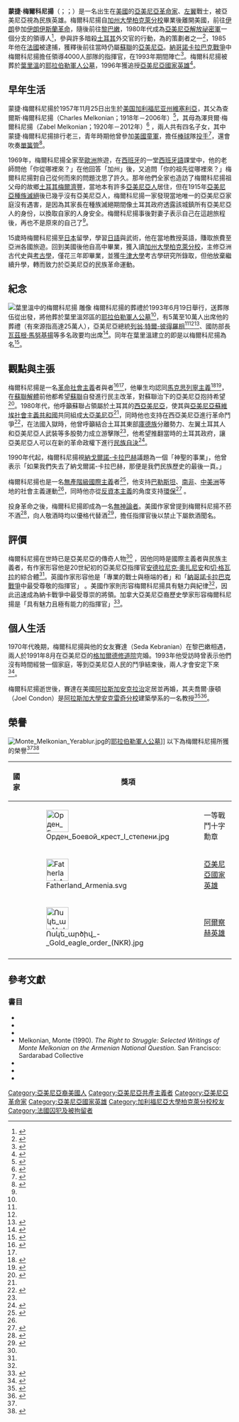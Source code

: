 {{Infobox military person
| name          = 蒙捷·梅爾科尼揚
| image         = Monte Melkonian.jpg
| image_size    = 
| caption       = [[納哥諾卡拉巴克戰爭|納哥諾卡拉巴克戰爭]]期間的蒙捷·梅爾科尼揚
| birth_date    = {{Birth date|1957|11|25}}
| death_date    = {{Death date and age|1993|06|12|1957|11|25}}
| birth_place   = {{flag|美国}}[[加利福尼亚州|加利福尼亚州]][[維塞利亞_(加利福尼亞州)|維塞利亞]]
| death_place   = {{flag|阿塞拜疆}}[[阿格達姆區|阿格達姆區]]{{tsl|en|Mərzili|梅爾茲里}}
| placeofburial = [[耶拉伯勒軍人公墓|耶拉伯勒軍人公墓]]
| nickname      = Avo
| allegiance    = {{flagicon image|Flag of ASALA.png}} [[亞美尼亞解放祕密軍|亞美尼亞解放祕密軍]]<br>{{flag|Nagorno-Karabakh}}
| branch        = {{flagicon image|Flag of Artsakh.svg}} [[阿爾察赫武裝部隊|阿爾察赫武裝部隊]]
| serviceyears  = 1979–1993
| rank          = [[中校|中校]]
| unit          = 
| commands      = 馬爾圖尼支隊
| battles       = [[伊朗伊斯蘭革命|伊朗伊斯蘭革命]]<br />[[黎巴嫩內戰|黎巴嫩內戰]]<br>[[第五次中东战争|第五次中东战争]]<br>[[纳戈尔诺-卡拉巴赫战争|纳戈尔诺-卡拉巴赫战争]]
| battles_label = 
| awards        = [[亞美尼亞國家英雄|亞美尼亞國家英雄]]
| spouse        = 賽達·梅爾科尼揚（Seda Melkonian）
| relations     = {{tsl|en|Markar Melkonian|馬克·梅爾科尼揚}} <small>（兄）</small>
| laterwork     = 《The Right to Struggle》 （死後出版的文選）
| signature     = 
| website       = <!-- {{URL|example.com}} -->
}}

'''蒙捷·梅爾科尼揚'''（{{lang-hy|Մոնթէ Մելքոնեան}}；{{lang-en|Monte Melkonian}}；{{bd|1957年|11月25日|1993年|6月12日|catIdx=Melkonian}}）是一名出生在[[美國|美國]]的[[亞美尼亞|亞美尼亞]][[革命家|革命家]]、[[左翼|左翼]]{{tsl|en|Armenian nationalism|亞美尼亞民族主義|民族主義}}戰士，被亞美尼亞視為民族英雄{{sfn|Vorbach|1994}}。梅爾科尼揚自[[加州大學柏克萊分校|加州大學柏克萊分校]]畢業後離開美國，前往[[伊朗|伊朗]]參加[[伊朗伊斯蘭革命|伊朗伊斯蘭革命]]，隨後前往[[黎巴嫩|黎巴嫩]]，1980年代成為[[亞美尼亞解放祕密軍|亞美尼亞解放祕密軍]]一個分支的領導人<ref>{{cite web |url= https://www.cia.gov/library/readingroom/docs/CIA-RDP85T00283R000400030009-2.pdf |title= The Armenian Secret Army for the Liberation of Armenia: A Continuing International Threat. Research Paper, Sanitized Copy Approved for Release (2010-01-11). |publisher= CIA Directorate of Intelligence |date= January 1984 |access-date= 19 November 2020 |archive-date= 2020-11-28 |archive-url= https://web.archive.org/web/20201128180933/https://www.cia.gov/library/readingroom/docs/CIA-RDP85T00283R000400030009-2.pdf |dead-url= no }}</ref>，參與許多暗殺[[土耳其|土耳其]]外交官的行動，為{{le|1981年巴黎土耳其大使館攻擊|Turkish consulate attack in Paris}}的策劃者之一<ref>{{cite journal|last1=Dugan|first1=Laura|last2=Huang|first2=Julie Y.|last3=LaFree|first3=Gary|last4=McCauley|first4=Clark|title=Sudden desistance from terrorism: The Armenian Secret Army for the Liberation of Armenia and the Justice Commandos of the Armenian Genocide|journal=Dynamics of Asymmetric Conflict|date=2008|volume=1|issue=3|page=237|doi=10.1080/17467580902838227|url=https://ccjs.umd.edu/sites/ccjs.umd.edu/files/pubs/Dugan%20et%20al%20Assymetric%20Conflict.pdf|access-date=2015-09-23|archive-url=https://web.archive.org/web/20160304080156/https://ccjs.umd.edu/sites/ccjs.umd.edu/files/pubs/Dugan%20et%20al%20Assymetric%20Conflict.pdf|archive-date=2016-03-04}}</ref>，1985年他在[[法國|法國]]被逮捕，獲釋後前往當時仍屬[[蘇聯|蘇聯]]的[[亞美尼亞蘇維埃社會主義共和國|亞美尼亞]]。[[納哥諾卡拉巴克戰爭|納哥諾卡拉巴克戰爭]]中梅爾科尼揚擔任領導4000人部隊的指揮官{{sfn|Melkonian|2005|p=x}}，在1993年{{le|阿格達姆戰役|Battle of Aghdam}}期間陣亡<ref name="Croissant, Michael P. 1998">{{cite book|author=Croissant, Michael P. |year=1998|title= The Armenia-Azerbaijan Conflict: Causes and Implications|url=https://archive.org/details/armeniaazerbaija00croi |publisher=Praeger|ISBN=0-275-96241-5}}</ref>{{sfn|Melkonian|2005|p=264}}。梅爾科尼揚被葬於[[葉里溫|葉里溫]]的[[耶拉伯勒軍人公墓|耶拉伯勒軍人公墓]]，1996年獲追授[[亞美尼亞國家英雄|亞美尼亞國家英雄]]<ref name="National Hero">{{cite web|title=National Hero of Armenia|url=http://www.president.am/en/highest-title/|publisher=The Office to the President of Armenia|access-date=2015-09-11|archive-url=https://web.archive.org/web/20150924081424/http://www.president.am/en/highest-title/|archive-date=2015-09-24}}</ref>。

==早年生活==
蒙捷·梅爾科尼揚於1957年11月25日出生於[[美国|美国]][[加利福尼亚州|加利福尼亚州]][[維塞利亞_(加利福尼亞州)|維塞利亞]]，其父為查爾斯·梅爾科尼揚（Charles Melkonian；1918年－2006年）<ref>{{cite news|last1=Steinberg|first1=Jim|title=Armenian Hero's Father Dies At 88|url=http://www.armeniandiaspora.com/showthread.php?63043-Fresno-Armenian-Hero-s-Father-Dies-At-88|work=[[The_Fresno_Bee|The Fresno Bee]]|date=20 September 2006|accessdate=2021-01-02|archive-date=2018-10-08|archive-url=https://web.archive.org/web/20181008080545/https://www.armeniandiaspora.com/showthread.php?63043-Fresno-Armenian-Hero-s-Father-Dies-At-88|dead-url=no}}</ref>，其母為澤貝爾·梅爾科尼揚（Zabel Melkonian；1920年－2012年）<ref>{{cite news|title=Commander Monte Melkonian's mother dies at 92|url=http://www.panarmenian.net/eng/news/136669/|agency=[[PanARMENIAN.Net|PanARMENIAN.Net]]|date=10 December 2012|accessdate=2021-01-02|archive-date=2017-12-01|archive-url=https://web.archive.org/web/20171201030901/http://www.panarmenian.net/eng/news/136669/|dead-url=no}}</ref> ，兩人共有四名子女，其中蒙捷·梅爾科尼揚排行老三{{sfn|Melkonian|2005|p=4}}，青年時期他曾參加[[美國童軍|美國童軍]]，擔任[[棒球|棒球]]隊[[投手|投手]]<ref name="LATimes">{{cite news|last1=Arax|first1=Mark|title=The Riddle of Monte Melkonian|work=[[Los_Angeles_Times|Los Angeles Times]]|date=9 October 1993|url=https://www.latimes.com/archives/la-xpm-1993-10-09-mn-43923-story.html|accessdate=2021-01-02|archive-date=2020-11-25|archive-url=https://web.archive.org/web/20201125172052/https://www.latimes.com/archives/la-xpm-1993-10-09-mn-43923-story.html|dead-url=no}}</ref>，還會吹奏[[單簧管|單簧管]]<ref>{{Cite book|last=Melkonian|first=Monte|title=The Right to Struggle: Selected Writings by Monte Melkonian on the Armenian National Question|publisher=Sardarabad Collective|year=1993|pages=xi}}</ref>。

1969年，梅爾科尼揚全家至[[歐洲|歐洲]]旅遊，在[[西班牙|西班牙]]的一堂[[西班牙語|西班牙語]]課堂中，他的老師問他「你從哪裡來？」在他回答「加州」後，又追問「你的祖先從哪裡來？」梅爾科尼揚對自己從何而來的問題沈思了許久{{sfn|Melkonian|2005|p=10-12}}。那年他們全家也造訪了梅爾科尼揚祖父母的故鄉[[土耳其|土耳其]][[梅爾濟豐|梅爾濟豐]]，當地本有許多[[亞美尼亞人|亞美尼亞人]]居住，但在1915年[[亞美尼亞種族滅絕|亞美尼亞種族滅絕]]後已幾乎沒有亞美尼亞人，梅爾科尼揚一家發現當地唯一的亞美尼亞家庭沒有遇害，是因為其家長在種族滅絕期間像土耳其政府透露該城鎮所有亞美尼亞人的身份，以換取自家的人身安全{{sfn|Melkonian|2005|pp=12-18}}。梅爾科尼揚事後對妻子表示自己在這趟旅程後，再也不是原來的自己了<ref name="LATimes"/>。

15歲時梅爾科尼揚至[[日本|日本]]留學，學習[[日語|日語]]與武術{{sfn|Zurcher|2009|page=176}}，他在當地教授英語，賺取旅費至亞洲各國旅遊{{sfn|Zurcher|2009|page=176}}。回到美國後他自高中畢業，獲{{le|校董與校長獎學金|Regents' and Chancellor's Scholarship}}入讀[[加州大學柏克萊分校|加州大學柏克萊分校]]，主修亞洲古代史與[[考古學|考古學]]，僅花三年即畢業，並獲[[牛津大學|牛津大學]]考古學研究所錄取，但他放棄繼續升學，轉而致力於亞美尼亞的民族革命運動{{sfn|Melkonian|2005|p=344}}。

==紀念==
[[File:Monte Melkonian bust Victory Park, Yerevan2.jpg|thumb|葉里溫{{tsl|en|Victory Park, Yerevan|葉里溫勝利公園|勝利公園}}中的梅爾科尼揚
雕像]]
梅爾科尼揚的葬禮於1993年6月19日舉行，送葬隊伍從{{le|葉里溫聖母教堂|Zoravor Surp Astvatsatsin Church}}出發，將他葬於葉里溫郊區的[[耶拉伯勒軍人公墓|耶拉伯勒軍人公墓]]<ref name="AIM 1993"/>，有5萬至10萬人出席他的葬禮（有來源指高達25萬人）{{sfn|Krikorian|2007|p=242}}，亞美尼亞總統[[列翁·特爾-彼得羅相|列翁·特爾-彼得羅相]]<ref name="LATimes"/><ref name="Bonner"/><ref name="hrw">{{cite book|author1=[[Human_Rights_Watch|Human Rights Watch]]|title=Seven Years of Conflict in Nagorno-Karabakh|date=1994|isbn=978-1-56432-142-8|pages=[https://archive.org/details/azerbaijanseveny00huma/page/113 113–4]|url=https://archive.org/details/azerbaijanseveny00huma/page/113|quote=The most famous of them, Monte Melkonian of Vesalia, California, became a legend in Karabakh and Armenia by the time he was killed in fighting in June 1993; an estimated 50,000 people including the Armenian President, Ter-Petrosyan attended his funeral in Yerevan.}}</ref>、國防部長[[瓦茲根·馬努基揚|瓦茲根·馬努基揚]]等多名政要均出席<ref name="AIM 1993">{{cite journal|title=Commander Mourned|journal=Armenian International Magazine|date=June 1993|volume=4|issue=5|issn=1050-3471}}</ref>。同年在葉里溫建立的{{le|蒙捷·梅爾科尼揚軍事學院|Monte Melkonian Military College}}即是以梅爾科尼揚為名<ref>{{cite news|title=Մոնթե Մելքոնյանի անվան վարժարանը նշել է հիմնադրման 21-ամյակը|url=http://www.1tv.am/hy/news/2014/11/15/College-after-Monte-Melkonian-celebrates/3383|work=1tv.am|agency=[[Public_Television_of_Armenia|Public Television of Armenia]]|date=15 November 2014|language=hy|accessdate=2021-01-02|archive-date=2015-09-26|archive-url=https://web.archive.org/web/20150926173319/http://www.1tv.am/hy/news/2014/11/15/College-after-Monte-Melkonian-celebrates/3383|dead-url=yes}}</ref>。

==觀點與主張==
梅爾科尼揚是一名[[革命社會主義|革命社會主義]]者與{{tsl|en|Armenian nationalism|亞美尼亞民族主義|民族主義}}者<ref name="nationalinterest">{{cite news|last1=de Waal|first1=Thomas|author-link1=Thomas de Waal|title=More War in the Caucasus|url=http://nationalinterest.org/commentary/more-war-caucasus-4846|work=[[The_National_Interest|The National Interest]]|date=9 February 2011|quote=...Californian-born Armenian nationalist commander Monte Melkonian...|accessdate=2021-01-02|archive-date=2020-09-26|archive-url=https://web.archive.org/web/20200926155615/https://nationalinterest.org/commentary/more-war-caucasus-4846|dead-url=no}}</ref><ref name="Afeyan"/>，他畢生均認同[[馬克思列寧主義|馬克思列寧主義]]<ref>{{cite book|last1=Hasratian |title=The fighter for the idea|date=2007|publisher=Sona |isbn=9789994158232|page=7|quote=...throughout his lifetime Monte Melkonian sincerely sympathized with the theory of Marxism-Leninism.}}</ref><ref>{{cite book|last1=Gore|first1=Patrick Wilson|title='Tis Some Poor Fellow's Skull: Post-Soviet Warfare in the Southern Caucasus|date=2008|publisher=iUniverse|isbn=978-0595486793|page=[https://archive.org/details/tissomepoorfello0000gore/page/19 19]|quote=ASALA was Marxist-Leninist and one of its leaders, the Armenian-American Monte Melkonian...|url=https://archive.org/details/tissomepoorfello0000gore/page/19}}</ref>，在[[蘇聯解體|蘇聯解體]]前他都希望[[蘇聯|蘇聯]]自發進行民主改革，對蘇聯治下的亞美尼亞抱持希望<ref name="markar avo 2011">{{cite news|last=Melkonian|first=Markar|title=Which "Avo" was Monte?|url=http://hetq.am/eng/news/6986/which-avo-was-monte.html|work=[[Hetq_Online|Hetq]]|date=25 November 2011|accessdate=2021-01-02|archive-date=2018-10-08|archive-url=https://web.archive.org/web/20181008080533/http://hetq.am/eng/news/6986/which-avo-was-monte.html|dead-url=no}}</ref>。1980年代，他呼籲蘇聯占領屬於土耳其的[[西亞美尼亞|西亞美尼亞]]，使其與[[亞美尼亞蘇維埃社會主義共和國|亞美尼亞蘇維埃社會主義共和國]]共同組成[[大亞美尼亞|大亞美尼亞]]<ref name="LATimes"/>，同時他也支持在西亞美尼亞進行革命鬥爭<ref>{{Cite book|author=Melkonian, Monte |title=The right to struggle : selected writings by Monte Melkonian on the Armenian national question|date=1993|publisher=Sardarabad Collective|author2=Melkonian, Markar |isbn=0-9641569-1-1|edition=2nd |location=San Francisco, Calif. |oclc=29999164}}</ref>，在法國入獄時，他曾呼籲結合土耳其東部[[庫德族|庫德族]]分離勢力、左翼土耳其人和亞美尼亞人武裝等多股勢力成立游擊隊<ref name="LATimes"/>，他希望推翻當時的土耳其政府，讓亞美尼亞人可以在新的革命政權下進行[[民族自決|民族自決]]<ref>{{Cite book|last=Leupold|first=David|title=Embattled Dreamlands. The Politics of Contesting Armenian, Kurdish and Turkish Memory|year=2020|location=New York|page=47}}</ref>。

1990年代起，梅爾科尼揚視[[納戈爾諾-卡拉巴赫|納戈爾諾-卡拉巴赫]]議題為一個「神聖的事業」，他曾表示「如果我們失去了納戈爾諾-卡拉巴赫，那便是我們民族歷史的最後一頁{{sfn|Krikorian|2007|p=241}}。」

梅爾科尼揚也是一名[[無產階級國際主義|無產階級國際主義]]者<ref name="Afeyan">{{cite web|last1=Afeyan|first1=Bedros|title=Review of two books about Monte Melkonian|url=http://groong.usc.edu/tcc/tcc-20050404.html|website=Armenian News Network / Groong|publisher=[[University_of_Southern_California|University of Southern California]]|date=4 April 2005|archive-url=https://web.archive.org/web/20160303232123/http://groong.usc.edu/tcc/tcc-20050404.html|archive-date=3 March 2016}}</ref>，他支持[[巴勒斯坦地區|巴勒斯坦]]、[[南非|南非]]、[[中美洲|中美洲]]等地的社會主義運動<ref name="markar avo 2011"/>，同時他亦從[[反資本主義|反資本主義]]的角度支持[[環保|環保]]<ref>{{cite news|last1=Simonyan|first1=Anahit|title=Հայաստանն օտար ներդրողների համար դարձել է համեղ պատառ|url=http://www.asparez.am/news-hy/hayastann_otar_nerkroxneri_hamr-hy/|work=Asparez|date=15 November 2013|language=hy|accessdate=2021-01-02|archive-date=2015-09-23|archive-url=https://web.archive.org/web/20150923193826/http://www.asparez.am/news-hy/hayastann_otar_nerkroxneri_hamr-hy/|dead-url=no}}</ref> 。

投身革命之後，梅爾科尼揚即成為一名[[無神論者|無神論者]]{{sfn|Vorbach|1994|p=181}}。美國作家{{le|雷蒙德·邦納|Raymond Bonner}}曾提到梅爾科尼揚不菸不酒<ref name="Bonner">{{cite news|last1=Bonner|first1=Raymond|author-link1=Raymond Bonner|title=Foreigners Fight Again in the Embattled Caucasus|url=https://www.nytimes.com/1993/08/04/world/foreigners-fight-again-in-the-embattled-caucasus.html|work=[[The_New_York_Times|The New York Times]]|date=4 August 1993|accessdate=2021-01-02|archive-date=2020-11-25|archive-url=https://web.archive.org/web/20201125230456/https://www.nytimes.com/1993/08/04/world/foreigners-fight-again-in-the-embattled-caucasus.html|dead-url=no}}</ref>，向人敬酒時均以優格代替酒<ref>{{Cite book|last=Melkonian|first=Monte|title=The Right to Struggle: Selected Writings by Monte Melkonian on the Armenian National Question|publisher=Sardarabad Collective|year=1993|location=San Francisco|pages=xvi}}</ref>，擔任指揮官後以禁止下屬飲酒聞名{{sfn|de Waal|2013|p=220}}。

==評價==
梅爾科尼揚在世時已是亞美尼亞的傳奇人物<ref name="hrw"/> ，因他同時是國際主義者與民族主義者，有作家形容他是20世紀初的亞美尼亞指揮官[[安德拉尼克·奧扎尼安|安德拉尼克·奧扎尼安]]和[[切·格瓦拉|切·格瓦拉]]的綜合體<ref name="Afeyan"/>。英國作家{{le|托馬斯·德·瓦爾|Thomas de Waal}}形容他是「專業的戰士與極端的{{tsl|en|Armenian nationalism|亞美尼亞民族主義}}者」{{sfn|de Waal|2013|p=220}}和「[[納哥諾卡拉巴克戰爭|納哥諾卡拉巴克戰爭]]中最受尊敬的指揮官」{{sfn|de Waal|2013|p=341}} 。美國作家{{le|雷蒙德·邦納|Raymond Bonner}}則形容梅爾科尼揚具有魅力與紀律<ref name="Bonner"/>，因此迅速成為納卡戰爭中最受尊崇的將領。加拿大亞美尼亞裔歷史學家{{le|來斯米克-帕諾森|Razmik Panossian}}形容梅爾科尼揚是「具有魅力且極有能力的指揮官」<ref>{{cite journal|last1=Panossian|first1=Razmik|author-link1=Razmik Panossian|title=Between ambivalence and intrusion: Politics and identity in Armenia-diaspora relations|journal=Diaspora: A Journal of Transnational Studies|date=1998|volume=7|issue=2|pages=149–196|doi=10.1353/dsp.1998.0011|url=http://muse.jhu.edu/journals/dsp/summary/v007/7.2.panossian.html|access-date=2021-01-02|archive-date=2015-09-23|archive-url=https://web.archive.org/web/20150923193953/http://muse.jhu.edu/journals/dsp/summary/v007/7.2.panossian.html|dead-url=no}}</ref>。

==個人生活==
1970年代晚期，梅爾科尼揚與他的女友賽達（Seda Kebranian）在黎巴嫩相遇，兩人於1991年8月在亞美尼亞的[[格加爾德修道院|格加爾德修道院]]完婚。1993年他受訪時曾表示他們沒有時間經營一個家庭，等到亞美尼亞人民的鬥爭結束後，兩人才會安定下來<ref name="Loiko McWilliam">{{cite news|last1=Loiko|first1=Sergei|last2=McWilliam|first2=Ian|title=Fresno-Born Karabakh Commander Dies on Battlefield|url=http://articles.latimes.com/1993-06-15/news/mn-3260_1_monte-melkonian|work=[[Los_Angeles_Times|Los Angeles Times]]|date=15 June 1993|accessdate=2021-01-03|archive-date=2015-04-25|archive-url=https://web.archive.org/web/20150425040745/http://articles.latimes.com/1993-06-15/news/mn-3260_1_monte-melkonian|dead-url=no}}</ref>。

梅爾科尼揚逝世後，賽達在美國[[阿拉斯加|阿拉斯加]][[安克拉治|安克拉治]]定居並再婚，其夫喬爾·康頓（Joel Condon）是[[阿拉斯加大學安克雷奇分校|阿拉斯加大學安克雷奇分校]]建築學系的一名教授<ref>{{cite web|title=Liberty by Joel Condon|url=http://www.bobbysandstrust.com/archives/2476|publisher=Bobby Sands Trust|date=4 December 2011|access-date=2021-01-03|archive-date=2018-10-08|archive-url=https://web.archive.org/web/20181008080455/http://www.bobbysandstrust.com/archives/2476|dead-url=no}}</ref><ref>{{cite web|title=Remembering Monte Melkonian|url=https://www.youtube.com/watch?v=8YHQfni3h78|publisher=[[CivilNet|CivilNet]]|date=20 June 2013|access-date=2021-01-03|archive-date=2021-02-01|archive-url=https://web.archive.org/web/20210201171313/https://www.youtube.com/watch?v=8YHQfni3h78|dead-url=no}}</ref>。

==榮譽==
[[File:Monte_Melkonian_Yerablur.jpg|thumb]]的[[耶拉伯勒軍人公墓|耶拉伯勒軍人公墓]]]]
以下為梅爾科尼揚所獲的榮譽<ref name="National Hero"/><ref name="mil.am">{{cite web|title=Մոնթե Մելքոնյան [Monte Melkonian]|url=http://www.mil.am/hy/68/72/308|website=mil.am|publisher=Defense Ministry of Armenia|language=hy|date=6 July 2015|access-date=2021-01-02|archive-date=2020-09-21|archive-url=https://web.archive.org/web/20200921040853/https://mil.am/hy/68/72/308|dead-url=no}}</ref>
{| class="wikitable"
! 國家
! colspan="2" |獎項
! 日期
|-
| {{flag|Nagorno-Karabakh}}
| [[File:Орден_Боевой_крест_I_степени.jpg|50x50px]]
| 一等戰鬥十字勳章
| 1993年11月23日
|-
| {{flag|Armenia}} 
| [[File:Fatherland_Armenia.svg|50x50px]]
| [[亞美尼亞國家英雄|亞美尼亞國家英雄]] 
| 1996年9月20日
|-
| {{flagu|Nagorno-Karabakh}}
| [[File:Ոսկե_արծիվ_-_Gold_eagle_order_(NKR).jpg|50x50px]]
| [[阿爾察赫英雄|阿爾察赫英雄]]
| 1999年9月21日
|-
|}

==參考文獻==
{{Reflist|2}}

===書目===
*{{cite book|author-link=Thomas de Waal|last=de Waal|first=Thomas|year=2003|title=Black Garden: Armenia and Azerbaijan Through Peace and War|location=New York|publisher=New York University Press|ref=harv}}
*{{cite book|last=de Waal|first=Thomas|title=Black Garden: Armenia and Azerbaijan Through Peace and War|date=2013|publisher=NYU Press|edition=2nd (revised and updated|ref=harv)}}
*{{cite book|last=Melkonian|first=Markar|year=2005|title=My Brother's Road, An American's Fateful Journey to Armenia|location=New York|publisher=I.B. Tauris|title-link=My Brother's Road|ref=harv}}
*Melkonian, Monte (1990). ''The Right to Struggle: Selected Writings of Monte Melkonian on the Armenian National Question''. San Francisco: Sardarabad Collective
*{{cite book|last1=Krikorian|first1=Michael|editor1-last=von Voss|editor1-first=Huberta|title=Portraits of Hope: Armenians in the Contemporary World|contribution="Excuse me, how do I get to the front?" The Brothers Monte and Markar Melkonian (Los Angeles)|date=2007|publisher=Berghahn Books|isbn=978-1-84545-257-5|pages=237–242|ref=harv}}
*{{cite journal|last=Vorbach|first=Joseph E.|title=Monte Melkonian: Armenian revolutionary leader|journal=[[Terrorism_and_Political_Violence|Terrorism and Political Violence]]|year=1994|volume=6|issue=2|pages=178–195|doi=10.1080/09546559408427253|ref=harv}}
*{{cite book|last=Zurcher|first=Christopher|year=2009|title=The Post-Soviet Wars: Rebellion, Ethnic Conflict, and Nationhood in the Caucasus|publisher=NYU Press|isbn=978-0-81479-724-2|ref=harv}}

{{Authority control}}
{{DEFAULTSORT: Melkonian, Monte}}
[[Category:亞美尼亞裔美國人|Category:亞美尼亞裔美國人]]
[[Category:亞美尼亞共產主義者|Category:亞美尼亞共產主義者]]
[[Category:亞美尼亞革命家|Category:亞美尼亞革命家]]
[[Category:亞美尼亞國家英雄|Category:亞美尼亞國家英雄]]
[[Category:加利福尼亞大學柏克萊分校校友|Category:加利福尼亞大學柏克萊分校校友]]
[[Category:法國囚犯及被拘留者|Category:法國囚犯及被拘留者]]